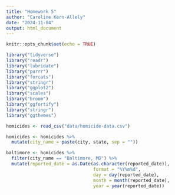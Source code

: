 ```yaml
---
title: "Homework 5"
author: "Caroline Kern-Allely"
date: "2024-11-04"
output: html_document
---
```


```r
knitr::opts_chunk$set(echo = TRUE)
```

```r
library("tidyverse")
library("readr")
library("lubridate")
library("purrr")
library("forcats")
library("stringr")
library("ggplot2")
library("scales")
library("broom")
library("ggfortify")
library("stringr")
library("ggthemes")
```

```r
homicides <- read_csv("data/homicide-data.csv")

homicides <- homicides %>%
  mutate(city_name = paste(city, state, sep = ""))
```
```r
baltimore <- homicides %>%
  filter(city_name == "Baltimore, MD") %>%
  mutate(reported_date = as.Date(as.character(reported_date)), 
                                 format = "%Y%m%d",
                                 day = day(reported_date),
                                 month = month(reported_date),
                                 year = year(reported_date))
```
